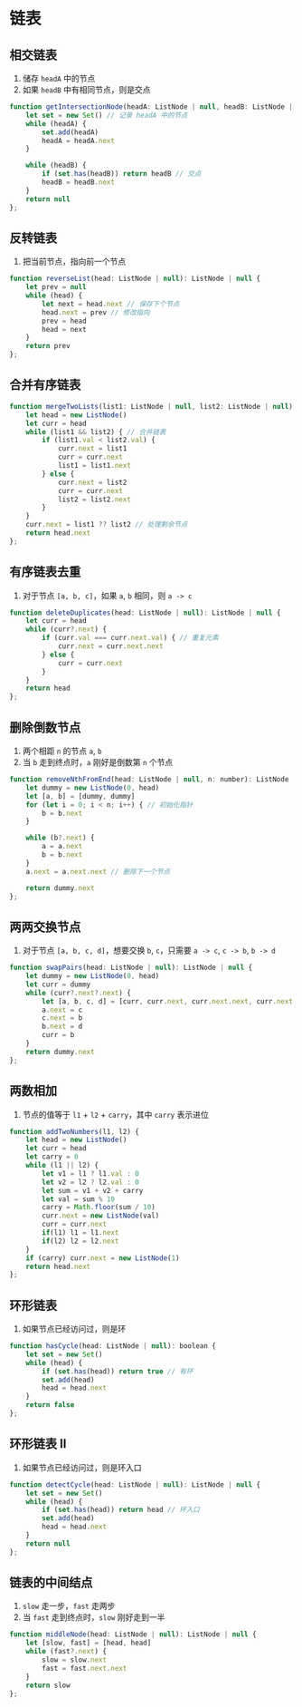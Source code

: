 # 链表
## 相交链表
1. 储存 `headA` 中的节点
2. 如果 `headB` 中有相同节点，则是交点
```js
function getIntersectionNode(headA: ListNode | null, headB: ListNode | null): ListNode | null {
    let set = new Set() // 记录 headA 中的节点
    while (headA) {
        set.add(headA)
        headA = headA.next
    }

    while (headB) {
        if (set.has(headB)) return headB // 交点
        headB = headB.next
    }
    return null
};
```
## 反转链表
1. 把当前节点，指向前一个节点
```js {5}
function reverseList(head: ListNode | null): ListNode | null {
    let prev = null
    while (head) {
        let next = head.next // 保存下个节点
        head.next = prev // 修改指向
        prev = head
        head = next
    }
    return prev
};
```
## 合并有序链表
```js
function mergeTwoLists(list1: ListNode | null, list2: ListNode | null): ListNode | null {
    let head = new ListNode()
    let curr = head
    while (list1 && list2) { // 合并链表
        if (list1.val < list2.val) {
            curr.next = list1
            curr = curr.next
            list1 = list1.next
        } else {
            curr.next = list2
            curr = curr.next
            list2 = list2.next
        }
    }
    curr.next = list1 ?? list2 // 处理剩余节点
    return head.next
};
```
## 有序链表去重
1. 对于节点 `[a, b, c]`，如果 `a`, `b` 相同，则 `a -> c`
```js
function deleteDuplicates(head: ListNode | null): ListNode | null {
    let curr = head
    while (curr?.next) {
        if (curr.val === curr.next.val) { // 重复元素
            curr.next = curr.next.next
        } else {
            curr = curr.next
        }
    }
    return head
};
```
## 删除倒数节点
1. 两个相距 `n` 的节点 `a`, `b`
2. 当 `b` 走到终点时，`a` 刚好是倒数第 `n` 个节点
```js
function removeNthFromEnd(head: ListNode | null, n: number): ListNode | null {
    let dummy = new ListNode(0, head)
    let [a, b] = [dummy, dummy]
    for (let i = 0; i < n; i++) { // 初始化指针
        b = b.next
    }

    while (b?.next) {
        a = a.next
        b = b.next
    }
    a.next = a.next.next // 删除下一个节点

    return dummy.next
};
```
## 两两交换节点
1. 对于节点 `[a, b, c, d]`，想要交换 `b`, `c`，只需要 `a -> c`, `c -> b`, `b -> d`
```js {6-8}
function swapPairs(head: ListNode | null): ListNode | null {
    let dummy = new ListNode(0, head)
    let curr = dummy
    while (curr?.next?.next) {
        let [a, b, c, d] = [curr, curr.next, curr.next.next, curr.next.next.next]
        a.next = c
        c.next = b
        b.next = d
        curr = b
    }
    return dummy.next
};
```
## 两数相加
1. 节点的值等于 `l1` + `l2` + `carry`，其中 `carry` 表示进位
```js
function addTwoNumbers(l1, l2) {
    let head = new ListNode()
    let curr = head
    let carry = 0
    while (l1 || l2) {
        let v1 = l1 ? l1.val : 0
        let v2 = l2 ? l2.val : 0
        let sum = v1 + v2 + carry
        let val = sum % 10
        carry = Math.floor(sum / 10)
        curr.next = new ListNode(val)
        curr = curr.next
        if(l1) l1 = l1.next
        if(l2) l2 = l2.next
    }
    if (carry) curr.next = new ListNode(1)
    return head.next
};
```
## 环形链表
1. 如果节点已经访问过，则是环
```js {4}
function hasCycle(head: ListNode | null): boolean {
    let set = new Set()
    while (head) {
        if (set.has(head)) return true // 有环
        set.add(head)
        head = head.next
    }
    return false
};
```
## 环形链表 II
1. 如果节点已经访问过，则是环入口
```js {4}
function detectCycle(head: ListNode | null): ListNode | null {
    let set = new Set()
    while (head) {
        if (set.has(head)) return head // 环入口
        set.add(head)
        head = head.next
    }
    return null
};
```
## 链表的中间结点
1. `slow` 走一步，`fast` 走两步
2. 当 `fast` 走到终点时，`slow` 刚好走到一半
```js
function middleNode(head: ListNode | null): ListNode | null {
    let [slow, fast] = [head, head]
    while (fast?.next) {
        slow = slow.next
        fast = fast.next.next
    }
    return slow
};
```